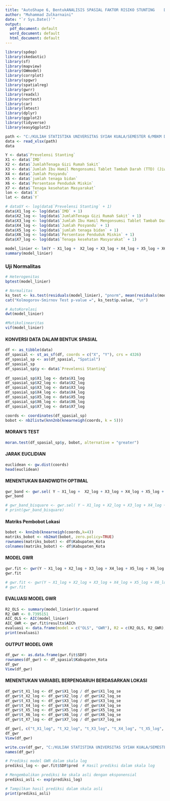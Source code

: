 ```yaml
---
title: "AutoShape 6, BentukANALISIS SPASIAL FAKTOR RISIKO STUNTING    DI PROVINSI ACEH TAHUN 2022 DENGAN PENDEKATAN GEOGRAPICALLY WEIGHTED REGRESSION (GWR)"
author: "Muhammad Zulkarnaini"
date: "`r Sys.Date()`"
output:
  pdf_document: default
  word_document: default
  html_document: default
---
```


```r
library(spdep)
library(skedastic)
library(sf)
library(mapview)
library(GWmodel)
library(corrplot)
library(spgwr)
library(spatialreg)
library(gwrr)
library(readxl)
library(nortest)
library(car)
library(lmtest)
library(dplyr)
library(ggplot2)
library(tidyverse)
library(easyGgplot2)
```

```r
path <- "C:/KULIAH STATISTIKA UNIVERSITAS SYIAH KUALA/SEMESTER 6/MBKM DISKOMINSA/Artikel/Stunting2022.xlsx"
data <- read_xlsx(path)
data
```

```r
Y <- data$`Prevelensi Stanting`
X1 <- data$`IMD`
X2 <- data$`JumlahTenaga Gizi Rumah Sakit`
X3 <- data$`Jumlah Ibu Hamil Mengonsumsi Tablet Tambah Darah (TTD) (Jiwa)`
X4 <- data$`Jumlah Posyandu`
X5 <- data$`jumlah tenaga bidan`
X6 <- data$`Persentase Penduduk Miskin`
X7 <- data$`Tenaga kesehatan Masyarakat`
lon <- data$`X`
lat <- data$`Y`
```

```r
# data$Y <- log(data$`Prevelensi Stanting` + 1)
data$X1_log <- log(data$`IMD` + 1)
data$X2_log <- log(data$`JumlahTenaga Gizi Rumah Sakit` + 1)
data$X3_log <- log(data$`Jumlah Ibu Hamil Mengonsumsi Tablet Tambah Darah (TTD) (Jiwa)` + 1)
data$X4_log <- log(data$`Jumlah Posyandu` + 1)
data$X5_log <- log(data$`jumlah tenaga bidan` + 1)
data$X6_log <- log(data$`Persentase Penduduk Miskin` + 1)
data$X7_log <- log(data$`Tenaga kesehatan Masyarakat` + 1)
```

```r
model_linier <- lm(Y ~ X1_log +  X2_log + X3_log + X4_log + X5_log + X6_log + X7_log , data = data)
summary(model_linier)
```

### Uji Normalitas
```r
# Heterogenitas
bptest(model_linier) 
```

```r
# Normalitas
ks_test <- ks.test(residuals(model_linier), "pnorm", mean(residuals(model_linier)), sd(residuals(model_linier)))
cat("Kolmogorov-Smirnov Test p-value =", ks_test$p.value, "\n")
```

```r
# AutoKorelasi
dwt(model_linier)
```

```r
#Mutikolinearitas
vif(model_linier)
```

#### KONVERSI DATA DALAM BENTUK SPASIAL
```r
df <- as_tibble(data)
df_spasial <- st_as_sf(df, coords = c("X", "Y"), crs = 4326)
df_spasial_sp <- as(df_spasial, "Spatial")
df_spasial_sp
df_spasial_sp$y <- data$`Prevelensi Stanting`
 
df_spasial_sp$X1_log <- data$X1_log
df_spasial_sp$X2_log <- data$X2_log
df_spasial_sp$X3_log <- data$X3_log
df_spasial_sp$X4_log <- data$X4_log
df_spasial_sp$X5_log <- data$X5_log
df_spasial_sp$X6_log <- data$X6_log
df_spasial_sp$X7_log <- data$X7_log

coords <- coordinates(df_spasial_sp)
bobot <- nb2listw(knn2nb(knearneigh(coords, k = 5)))
```

#### MORAN'S TEST
```r
moran.test(df_spasial_sp$y, bobot, alternative = "greater")
```

#### JARAK EUCLIDIAN
```r
euclidean <- gw.dist(coords)
head(euclidean)
```

#### MENENTUKAN BANDWIDTH OPTIMAL
```r
gwr_band <- gwr.sel( Y ~ X1_log +  X2_log + X3_log + X4_log + X5_log + X6_log + X7_log, df_spasial_sp, gweight = gwr.bisquare)
gwr_band

# gwr_band_bisquare <- gwr.sel( Y ~ X1_log + X2_log + X3_log + X4_log + X5_log + X6_log + X7_log, df_spasial_sp, gweight = gwr.bisquare)
# print(gwr_band_bisquare)
```

#### Matriks Pembobot Lokasi
```r
bobot <- knn2nb(knearneigh(coords,k=4))
matriks_bobot <- nb2mat(bobot, zero.policy=TRUE)
rownames(matriks_bobot) <- df$Kabupaten_Kota
colnames(matriks_bobot) <- df$Kabupaten_Kota
```

#### MODEL GWR
```r
gwr.fit <- gwr(Y ~ X1_log + X2_log + X3_log + X4_log + X5_log + X6_log + X7_log, data = df_spasial_sp, bandwidth = gwr_band, gweight = gwr.bisquare, hatmatrix = TRUE, se.fit = TRUE)
gwr.fit

# gwr.fit <- gwr(Y ~ X1_log + X2_log + X3_log + X4_log + X5_log + X6_log + X7_log, data = df_spasial_sp, bandwidth = gwr_band, gweight = gwr.bisquare, hatmatrix = TRUE, se.fit = TRUE)
# gwr.fit
```

#### EVALUASI MODEL GWR
```r
R2_OLS <- summary(model_linier)$r.squared 
R2_GWR <- 0.7395151 
AIC_OLS <- AIC(model_linier) 
AIC_GWR <- gwr.fit$results$AICh 
evaluasi <- data.frame(model = c("OLS", "GWR"), R2 = c(R2_OLS, R2_GWR), AIC = c(AIC_OLS, AIC_GWR))
print(evaluasi)
```

#### OUTPUT MODEL GWR
```r
df_gwr <- as.data.frame(gwr.fit$SDF)
rownames(df_gwr) <- df_spasial$Kabupaten_Kota
df_gwr
View(df_gwr)
```

#### MENENTUKAN VARIABEL BERPENGARUH BERDASARKAN LOKASI
```r
df_gwr$t_X1_log <- df_gwr$X1_log / df_gwr$X1_log_se
df_gwr$t_X2_log <- df_gwr$X2_log / df_gwr$X2_log_se
df_gwr$t_X3_log <- df_gwr$X3_log / df_gwr$X3_log_se
df_gwr$t_X4_log <- df_gwr$X4_log / df_gwr$X4_log_se
df_gwr$t_X5_log <- df_gwr$X5_log / df_gwr$X5_log_se
df_gwr$t_X6_log <- df_gwr$X6_log / df_gwr$X6_log_se
df_gwr$t_X7_log <- df_gwr$X7_log / df_gwr$X7_log_se
```

```r
df_gwr[, c("t_X1_log", "t_X2_log", "t_X3_log", "t_X4_log", "t_X5_log", "t_X6_log","t_X7_log")]
df_gwr
View(df_gwr)
```

```r
write.csv(df_gwr, "C:/KULIAH STATISTIKA UNIVERSITAS SYIAH KUALA/SEMESTER 6/Artikel/Data Hasil Pembahasan/hasil2.csv", row.names = TRUE)
names(df_gwr)
```

```r
# Prediksi model GWR dalam skala log
prediksi_log <- gwr.fit$SDF$pred  # Hasil prediksi dalam skala log

# Mengembalikan prediksi ke skala asli dengan eksponensial
prediksi_asli <- exp(prediksi_log)

# Tampilkan hasil prediksi dalam skala asli
print(prediksi_asli)
```




